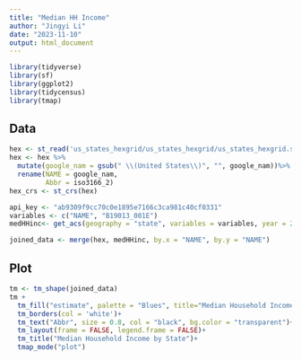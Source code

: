 ```yaml
---
title: "Median HH Income"
author: "Jingyi Li"
date: "2023-11-10"
output: html_document
---
```


```r
library(tidyverse)
library(sf)
library(ggplot2)
library(tidycensus)
library(tmap)
```

## Data

```r
hex <- st_read('us_states_hexgrid/us_states_hexgrid/us_states_hexgrid.shp')
hex <- hex %>%
  mutate(google_nam = gsub(" \\(United States\\)", "", google_nam))%>%
  rename(NAME = google_nam,
         Abbr = iso3166_2)
hex_crs <- st_crs(hex)
```

```r
api_key <- "ab9309f9cc70c0e1895e7166c3ca981c40cf0331"
variables <- c("NAME", "B19013_001E")
medHHinc<- get_acs(geography = "state", variables = variables, year = 2019)
```

```r
joined_data <- merge(hex, medHHinc, by.x = "NAME", by.y = "NAME")
```

## Plot

```r
tm <- tm_shape(joined_data)
tm + 
  tm_fill("estimate", palette = "Blues", title="Median Household Income")+
  tm_borders(col = 'white')+
  tm_text("Abbr", size = 0.8, col = "black", bg.color = "transparent")+
  tm_layout(frame = FALSE, legend.frame = FALSE)+
  tm_title("Median Household Income by State")+
  tmap_mode("plot")

```
